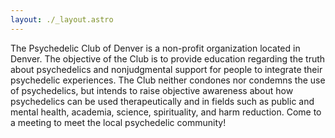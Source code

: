 ```yaml
---
layout: ./_layout.astro
---
```


The Psychedelic Club of Denver is a non-profit organization located in Denver. The objective of the Club is to provide education regarding the truth about psychedelics and nonjudgmental support for people to integrate their psychedelic experiences. The Club neither condones nor condemns the use of psychedelics, but intends to raise objective awareness about how psychedelics can be used therapeutically and in fields such as public and mental health, academia, science, spirituality, and harm reduction. Come to a meeting to meet the local psychedelic community!
